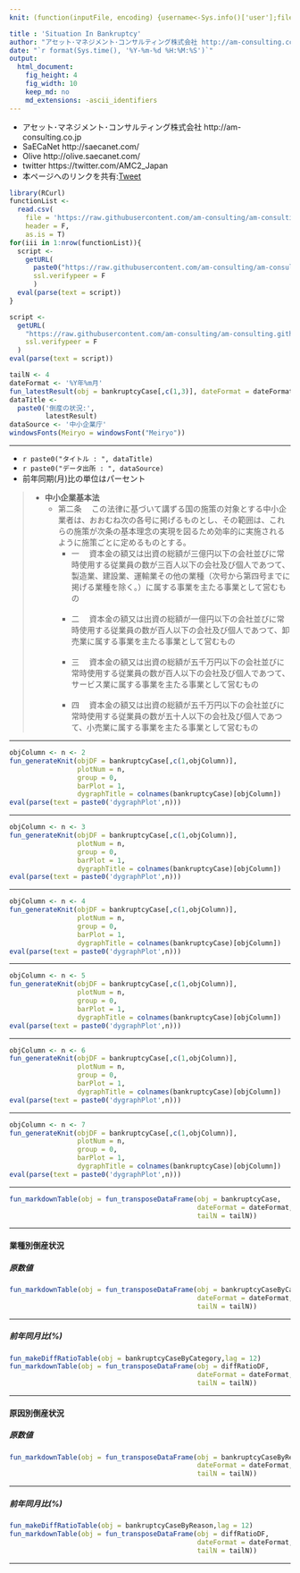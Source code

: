 ```yaml
---
knit: (function(inputFile, encoding) {username<-Sys.info()['user'];fileName<-'defaultPath.csv';pathToFile <-paste0('C:/Users/', username,'/Desktop/pathToCSV/');setwd(pathToFile);buf0<-read.csv(fileName,header = F,skip = 0,stringsAsFactor = F,check.names = F,fileEncoding = 'utf-8');timeStamp<-format(Sys.time(),'%Y%m%d%H%M%S');rmarkdown::render(inputFile, encoding = encoding, output_file = paste0('C:/Users/',username,buf0[2,1],'charts/','am-consulting.co.jp-SituationInBankruptcy.html')) })

title : 'Situation In Bankruptcy'
author: "アセット･マネジメント･コンサルティング株式会社 http://am-consulting.co.jp"
date: "`r format(Sys.time(), '%Y-%m-%d %H:%M:%S')`"
output: 
  html_document:
    fig_height: 4
    fig_width: 10
    keep_md: no
    md_extensions: -ascii_identifiers
---
```

<link href="http://knowledgevault.saecanet.com/components/rmarkdown-html.css" rel="stylesheet">
<style>.main-container {max-width : 1000px;}</style>
<script src="http://knowledgevault.saecanet.com/components/JavascriptCode.js"></script>

- アセット･マネジメント･コンサルティング株式会社 http://am-consulting.co.jp
- SaECaNet http://saecanet.com/
- Olive http://olive.saecanet.com/
- twitter https://twitter.com/AMC2_Japan
- 本ページへのリンクを共有:<a href="https://twitter.com/share" class="twitter-share-button" data-via="AMC2_Japan" data-size="large">Tweet</a> <script>!function(d,s,id){var js,fjs=d.getElementsByTagName(s)[0],p=/^http:/.test(d.location)?'http':'https';if(!d.getElementById(id)){js=d.createElement(s);js.id=id;js.src=p+'://platform.twitter.com/widgets.js';fjs.parentNode.insertBefore(js,fjs);}}(document, 'script', 'twitter-wjs');</script>

```r
library(RCurl)
functionList <-
  read.csv(
    file = 'https://raw.githubusercontent.com/am-consulting/am-consulting.github.io/master/csv/functionList.csv',
    header = F,
    as.is = T)
for(iii in 1:nrow(functionList)){
  script <- 
    getURL(
      paste0("https://raw.githubusercontent.com/am-consulting/am-consulting.github.io/master/", functionList[iii,1]),
      ssl.verifypeer = F
      )
  eval(parse(text = script))
}
```

```r
script <-
  getURL(
    "https://raw.githubusercontent.com/am-consulting/am-consulting.github.io/master/importSituationInBankruptcy.r",
    ssl.verifypeer = F
  )
eval(parse(text = script))
```

```r
tailN <- 4
dateFormat <- '%Y年%m月'
fun_latestResult(obj = bankruptcyCase[,c(1,3)], dateFormat = dateFormat, objColumn = -1)
dataTitle <- 
  paste0('倒産の状況:', 
         latestResult)
dataSource <- '中小企業庁'
windowsFonts(Meiryo = windowsFont("Meiryo"))
```

***

- `r paste0("タイトル : ", dataTitle)`
- `r paste0("データ出所 : ", dataSource)`
- 前年同期(月)比の単位はパーセント

<blockquote>

- <b>中小企業基本法</b>
  - 第二条 　この法律に基づいて講ずる国の施策の対象とする中小企業者は、おおむね次の各号に掲げるものとし、その範囲は、これらの施策が次条の基本理念の実現を図るため効率的に実施されるように施策ごとに定めるものとする。
    - 一 　資本金の額又は出資の総額が三億円以下の会社並びに常時使用する従業員の数が三百人以下の会社及び個人であつて、製造業、建設業、運輸業その他の業種（次号から第四号までに掲げる業種を除く。）に属する事業を主たる事業として営むもの<br><br>
    - 二 　資本金の額又は出資の総額が一億円以下の会社並びに常時使用する従業員の数が百人以下の会社及び個人であつて、卸売業に属する事業を主たる事業として営むもの<br><br>
    - 三 　資本金の額又は出資の総額が五千万円以下の会社並びに常時使用する従業員の数が百人以下の会社及び個人であつて、サービス業に属する事業を主たる事業として営むもの<br><br>
    - 四 　資本金の額又は出資の総額が五千万円以下の会社並びに常時使用する従業員の数が五十人以下の会社及び個人であつて、小売業に属する事業を主たる事業として営むもの

</blockquote>

***

```r
objColumn <- n <- 2
fun_generateKnit(objDF = bankruptcyCase[,c(1,objColumn)],
                 plotNum = n,
                 group = 0,
                 barPlot = 1,
                 dygraphTitle = colnames(bankruptcyCase)[objColumn])
eval(parse(text = paste0('dygraphPlot',n)))
```

***

```r
objColumn <- n <- 3
fun_generateKnit(objDF = bankruptcyCase[,c(1,objColumn)],
                 plotNum = n,
                 group = 0,
                 barPlot = 1,
                 dygraphTitle = colnames(bankruptcyCase)[objColumn])
eval(parse(text = paste0('dygraphPlot',n)))
```

***

```r
objColumn <- n <- 4
fun_generateKnit(objDF = bankruptcyCase[,c(1,objColumn)],
                 plotNum = n,
                 group = 0,
                 barPlot = 1,
                 dygraphTitle = colnames(bankruptcyCase)[objColumn])
eval(parse(text = paste0('dygraphPlot',n)))
```

***

```r
objColumn <- n <- 5
fun_generateKnit(objDF = bankruptcyCase[,c(1,objColumn)],
                 plotNum = n,
                 group = 0,
                 barPlot = 1,
                 dygraphTitle = colnames(bankruptcyCase)[objColumn])
eval(parse(text = paste0('dygraphPlot',n)))
```

***

```r
objColumn <- n <- 6
fun_generateKnit(objDF = bankruptcyCase[,c(1,objColumn)],
                 plotNum = n,
                 group = 0,
                 barPlot = 1,
                 dygraphTitle = colnames(bankruptcyCase)[objColumn])
eval(parse(text = paste0('dygraphPlot',n)))
```

***

```r
objColumn <- n <- 7
fun_generateKnit(objDF = bankruptcyCase[,c(1,objColumn)],
                 plotNum = n,
                 group = 0,
                 barPlot = 1,
                 dygraphTitle = colnames(bankruptcyCase)[objColumn])
eval(parse(text = paste0('dygraphPlot',n)))
```

***

```r
fun_markdownTable(obj = fun_transposeDataFrame(obj = bankruptcyCase,
                                               dateFormat = dateFormat,
                                               tailN = tailN))
```

***

#### 業種別倒産状況
##### 原数値

```r
fun_markdownTable(obj = fun_transposeDataFrame(obj = bankruptcyCaseByCategory,
                                               dateFormat = dateFormat,
                                               tailN = tailN))
```

***

##### 前年同月比(%)

```r
fun_makeDiffRatioTable(obj = bankruptcyCaseByCategory,lag = 12)
fun_markdownTable(obj = fun_transposeDataFrame(obj = diffRatioDF,
                                               dateFormat = dateFormat,
                                               tailN = tailN))
```

***
#### 原因別倒産状況
##### 原数値

```r
fun_markdownTable(obj = fun_transposeDataFrame(obj = bankruptcyCaseByReason,
                                               dateFormat = dateFormat,
                                               tailN = tailN))
```

***

##### 前年同月比(%)

```r
fun_makeDiffRatioTable(obj = bankruptcyCaseByReason,lag = 12)
fun_markdownTable(obj = fun_transposeDataFrame(obj = diffRatioDF,
                                               dateFormat = dateFormat,
                                               tailN = tailN))
```

***

<script>MakeNegative();</script>
<script>
  (function(i,s,o,g,r,a,m){i['GoogleAnalyticsObject']=r;i[r]=i[r]||function(){
  (i[r].q=i[r].q||[]).push(arguments)},i[r].l=1*new Date();a=s.createElement(o),
  m=s.getElementsByTagName(o)[0];a.async=1;a.src=g;m.parentNode.insertBefore(a,m)
  })(window,document,'script','https://www.google-analytics.com/analytics.js','ga');

  ga('create', 'UA-3077339-5', 'auto');
  ga('send', 'pageview');

</script>
